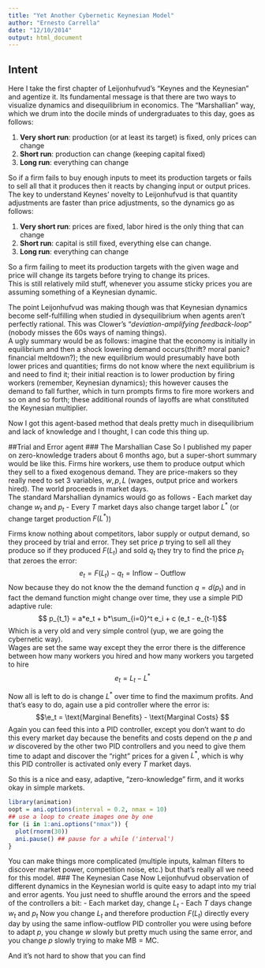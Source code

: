 ```yaml
---
title: "Yet Another Cybernetic Keynesian Model"
author: "Ernesto Carrella"
date: "12/10/2014"
output: html_document
---
```

## Intent
Here I take the first chapter of Leijonhufvud's "Keynes and the Keynesian" and agentize it. Its fundamental message is that there are two ways to visualize dynamics and disequilibrium in economics. The "Marshallian" way, which we drum into the docile minds of undergraduates to this day, goes as follows:

1. **Very short run**: production (or at least its target) is fixed, only prices can change
2. **Short run**: production can change (keeping capital fixed)
3. **Long run**: everything can change 




So if a firm fails to buy enough inputs to meet its production targets or fails to sell all that it produces then it reacts by changing input or output prices.    
The key to understand Keynes' novelty to Leijonhufvud is that quantity adjustments are faster than price adjustments, so the dynamics go as follows:

1. **Very short run**: prices are fixed, labor hired is the only thing that can change
2. **Short run**: capital is still fixed, everything else can change.
3. **Long run**: everything can change  
 
So a firm failing to meet its production targets with the given wage and price will change its targets before trying to change its prices.  
This is still relatively mild stuff, whenever you assume sticky prices you are assuming something of a Keynesian dynamic.

The point Leijonhufvud was making though was that Keynesian dynamics become self-fulfilling when studied in dysequilibrium when agents aren't perfectly rational. This was Clower's "*deviation-amplifying feedback-loop*" (nobody misses the 60s ways of naming things).  
A ugly summary would be as follows: imagine that the economy is initially in equilibrium and then a shock lowering demand occurs(thrift? moral panic? financial meltdown?); the new equilibrium would presumably have both lower prices and quantities; firms do not know where the next equilibrium is and need to find it; their initial reaction is to lower production by firing workers (remember, Keynesian dynamics); this however causes the demand to fall further, which in turn prompts firms to fire more workers and so on and so forth; these additional rounds of layoffs are what constituted the Keynesian multiplier.

Now I got this agent-based method that deals pretty much in disequilibrium and lack of knowledge and I thought, I can code this thing up.

##Trial and Error agent
### The Marshallian Case
So I published my paper on zero-knowledge traders about 6 months ago, but a super-short summary would be like this.
Firms hire workers, use them to produce output which they sell to a fixed exogenous demand. They are price-makers so they really need to set 3 variables, $w,p,L$ (wages, output price and workers hired). The world proceeds in market days.  
The standard Marshallian dynamics would go as follows
  - Each market day change $w_t$ and $p_t$
  - Every $T$ market days also change target labor $L^*$ (or change target production $F(L^*)$)

Firms know nothing about competitors, labor supply or output demand, so they proceed by trial and error.
They set price $p$ trying to sell all they produce so if they produced $F(L_t)$ and sold $q_t$ they try to find the price $p_t$ that zeroes the error:
$$ e_t = F(L_t) - q_t  = \text{Inflow} - \text{Outflow}$$
Now because they do not know the the demand function $q=d(p_t)$ and in fact the demand function might change over time, they use a simple PID adaptive rule:
$$ p_{t_1} = a*e_t + b*\sum_{i=0}^t  e_i + c (e_t - e_{t-1}$$
Which is a very old and very simple control (yup, we are going the cybernetic way).  
Wages are set the same way except they the error there is the difference between how many workers you hired and how many workers you targeted to hire
$$ e_t = L_t - L^*  $$

Now all is left to do is change $L^*$ over time to find the maximum profits. And  that's easy to do, again use a pid controller where the error is:
$$\e_t = \text{Marginal Benefits} - \text{Marginal Costs} $$
Again you can feed this into a PID controller, except you don't want to do this every market day because the benefits and costs depend on the $p$ and $w$ discovered by the other two PID controllers and you need to give them time to adapt and discover the "right" prices for a given $L^*$, which is why this PID controller is activated only every $T$ market days.

So this is a nice and easy, adaptive, "zero-knowledge" firm, and it works okay in simple markets.
```r
library(animation)
oopt = ani.options(interval = 0.2, nmax = 10)
## use a loop to create images one by one
for (i in 1:ani.options("nmax")) {
  plot(rnorm(30))
  ani.pause() ## pause for a while ('interval')
}

```

You can make things more complicated (multiple inputs, kalman filters to discover market power, competition noise, etc.) but that's really all we need for this model.
### The Keynesian Case
Now Leijonhufvud observation of different dynamics in the Keynesian world is quite easy to adapt into my trial and error agents. You just need to shuffle around the errors and the speed of the controllers a bit:
   - Each market day, change $L_t$
   - Each $T$ days change $w_t$ and $p_t$
Now you change $L_t$ and therefore production $F(L_t)$ directly every day by using the same inflow-outflow PID controller you were using before to adapt $p$, you change $w$ slowly but pretty much using the same error, and you change $p$ slowly trying to make $\text{MB}=\text{MC}$.

And it's not hard to show that you can find 